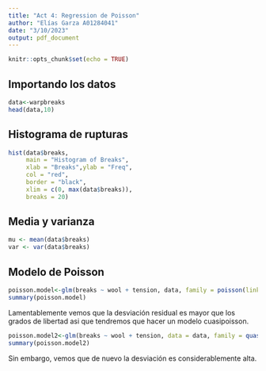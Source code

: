 ```yaml
---
title: "Act 4: Regression de Poisson"
author: "Elías Garza A01284041"
date: "3/10/2023"
output: pdf_document
---
```


```r
knitr::opts_chunk$set(echo = TRUE)
```

## Importando los datos

```r
data<-warpbreaks
head(data,10)
```

## Histograma de rupturas

```r
hist(data$breaks,
     main = "Histogram of Breaks",   
     xlab = "Breaks",ylab = "Freq",             
     col = "red",              
     border = "black",               
     xlim = c(0, max(data$breaks)),   
     breaks = 20)                 
```

## Media y varianza

```r
mu <- mean(data$breaks)
var <- var(data$breaks)
```

## Modelo de Poisson
```r
poisson.model<-glm(breaks ~ wool + tension, data, family = poisson(link = "log"))
summary(poisson.model)
```

Lamentablemente vemos que la desviación residual es mayor que los grados de libertad asi que tendremos que hacer un modelo cuasipoisson.

```r
poisson.model2<-glm(breaks ~ wool + tension, data = data, family = quasipoisson(link = "log"))
summary(poisson.model2)
```
Sin embargo, vemos que de nuevo la desviación es considerablemente alta. 

